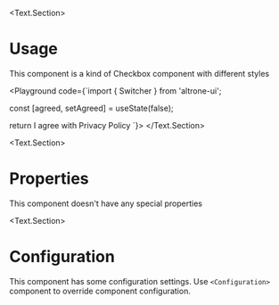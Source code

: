 
<BluePrint title="Switcher" description="This component is used to show control with two possible states" />

<Text.Section>
# Usage

  This component is a kind of Checkbox component with different styles

  <Playground code={`import { Switcher } from 'altrone-ui';

const [agreed, setAgreed] = useState(false);

return <Switcher checked={agreed} onChange={setAgreed}>
  I agree with Privacy Policy
</Switcher>
`}>
    <SwitcherDemo />
  </Playground>
</Text.Section>

<Text.Section>
  # Properties

  <PropertiesTable title="Properties" data={SwitcherProperties} />
  This component doesn't have any special properties
</Text.Section>

<Text.Section>
  # Configuration

  This component has some configuration settings. Use `<Configuration>` component to override component configuration.

  <ConfigTable filter="switcher." />
</Text.Section>

